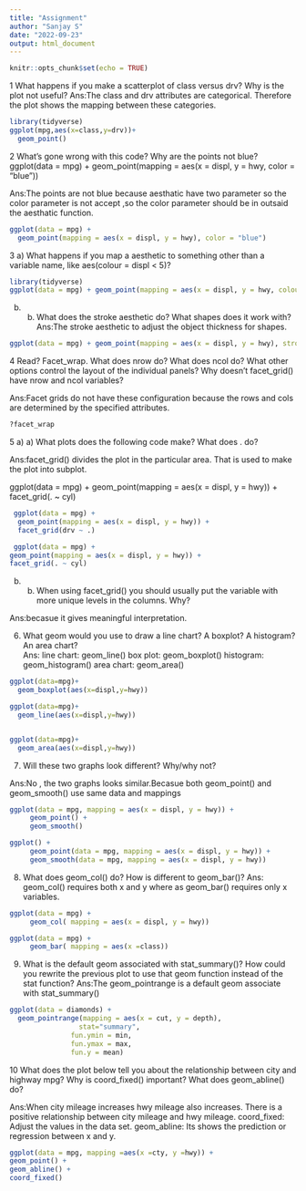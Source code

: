 ---
title: "Assignment"
author: "Sanjay S"
date: "2022-09-23"
output: html_document
---

```{r setup, include=FALSE}
knitr::opts_chunk$set(echo = TRUE)
```

1 What happens if you make a scatterplot of class versus drv? Why is the plot not    useful?
Ans:The class and drv attributes are categorical. Therefore the plot shows the mapping between these categories.
```{r}
library(tidyverse)
ggplot(mpg,aes(x=class,y=drv))+
  geom_point()
```
2 What’s gone wrong with this code? Why are the points not blue?
  ggplot(data = mpg) + 
  geom_point(mapping = aes(x = displ, y = hwy, color = "blue"))
  
  Ans:The points are not blue because aesthatic have two parameter so the color parameter is not accept ,so the color parameter should be in outsaid the aesthatic function.

```{r}
ggplot(data = mpg) + 
  geom_point(mapping = aes(x = displ, y = hwy), color = "blue")
```
3 a)	What happens if you map a aesthetic to something other than a variable           name, like aes(colour = displ < 5)?
```{r}
library(tidyverse)
ggplot(data = mpg) + geom_point(mapping = aes(x = displ, y = hwy, colour = displ < 5))
```
  b) b)	What does the stroke aesthetic do? What shapes does it work with?
  Ans:The stroke aesthetic  to adjust the object thickness for shapes.
```{r}
ggplot(data = mpg) + geom_point(mapping = aes(x = displ, y = hwy), stroke=3)
```
4 Read? Facet_wrap. What does nrow do? What does ncol do? What other options         control the layout of the individual panels? Why doesn’t facet_grid() have      nrow and ncol variables?

Ans:Facet grids do not have these configuration because the rows and cols are determined by the specified attributes.
```{r}
?facet_wrap  
```
5 a) a)	What plots does the following code make? What does . do? 

Ans:facet_grid() divides the plot in the particular area. That is used to make the plot into subplot.
 
  
  ggplot(data = mpg) + 
geom_point(mapping = aes(x = displ, y = hwy)) +
facet_grid(. ~ cyl)                                                                          

```{r}
 ggplot(data = mpg) + 
  geom_point(mapping = aes(x = displ, y = hwy)) +
  facet_grid(drv ~ .)
```
```{r}
 ggplot(data = mpg) + 
geom_point(mapping = aes(x = displ, y = hwy)) +
facet_grid(. ~ cyl)
```

 b) b)	When using facet_grid() you should usually put the variable with more            unique levels in the columns. Why? 
 
  Ans:becasue it  gives meaningful interpretation.
  
6) What geom would you use to draw a line chart? A boxplot? A histogram? An area     chart?   
Ans:
        line chart: geom_line()
        box plot: geom_boxplot()
        histogram: geom_histogram()
        area chart: geom_area()
```{r}
ggplot(data=mpg)+
  geom_boxplot(aes(x=displ,y=hwy))

ggplot(data=mpg)+
  geom_line(aes(x=displ,y=hwy))


ggplot(data=mpg)+
  geom_area(aes(x=displ,y=hwy))
```
7) Will these two graphs look different? Why/why not?

Ans:No , the two graphs looks similar.Becasue both geom_point() and geom_smooth() use same          data and mappings



```{r}
ggplot(data = mpg, mapping = aes(x = displ, y = hwy)) + 
     geom_point() +
     geom_smooth()
```
```{r}
ggplot() +
     geom_point(data = mpg, mapping = aes(x = displ, y = hwy)) +
     geom_smooth(data = mpg, mapping = aes(x = displ, y = hwy))
```

8) What does geom_col() do? How is different to geom_bar()?
 Ans: geom_col() requires both x and y where as geom_bar() requires only x variables.
```{r}
ggplot(data = mpg) +
     geom_col( mapping = aes(x = displ, y = hwy))
```


```{r}
ggplot(data = mpg) +
     geom_bar( mapping = aes(x =class))
```
9) What is the default geom associated with stat_summary()? How could you rewrite the previous plot to use that geom function instead of the stat function?
Ans:The geom_pointrange is a default geom associate with stat_summary()
```{r}
ggplot(data = diamonds) +
  geom_pointrange(mapping = aes(x = cut, y = depth),
                 stat="summary", 
               fun.ymin = min,
               fun.ymax = max,
               fun.y = mean)
```
10 What does the plot below tell you about the relationship between city and highway mpg? Why is coord_fixed() important? What does geom_abline() do?

Ans:When city mileage increases hwy mileage also increases. There is a positive relationship between city mileage        and hwy mileage.
      coord_fixed: Adjust the values in the data set.
      geom_abline: Its shows the prediction or regression between x and y.
```{r}
ggplot(data = mpg, mapping =aes(x =cty, y =hwy)) +
geom_point() +
geom_abline() +
coord_fixed()
```

